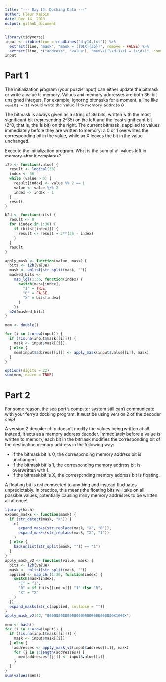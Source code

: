 ```yaml
---
title: "--- Day 14: Docking Data ---"
author: Fleur Kelpin
date: Dec 14, 2020
output: github_document
---
```


```r
library(tidyverse)
input <- tibble(line = readLines("day14.txt")) %>%
  extract(line, "mask", "mask = ([01X]{36})", remove = FALSE) %>%
  extract(line, c("address", "value"), "mem\\[(\\d+)\\] = (\\d+)", convert = TRUE)
input
```
# Part 1

The initialization program (your puzzle input) can either update the bitmask or
write a value to memory. Values and memory addresses are both 36-bit unsigned
integers. For example, ignoring bitmasks for a moment, a line like `mem[8] = 11`
would write the value 11 to memory address 8.

The bitmask is always given as a string of 36 bits, written with the most
significant bit (representing 2^35) on the left and the least significant bit
(2^0, that is, the 1s bit) on the right. The current bitmask is applied to
values immediately before they are written to memory: a 0 or 1 overwrites the
corresponding bit in the value, while an X leaves the bit in the value
unchanged.

Execute the initialization program. What is the sum of all values left in memory
after it completes?

```r
i2b <- function(value) {
  result <- logical(36)
  index <- 36
  while (value > 0) {
    result[index] <- value %% 2 == 1
    value <- value %/% 2
    index <- index - 1
  }
  result
}

b2d <- function(bits) {
  result <- 0
  for (index in 1:36) {
    if (bits[[index]]) {
      result <- result + 2**(36 - index)
    }
  }
  result
}

apply_mask <- function(value, mask) {
  bits <- i2b(value)
  mask <- unlist(str_split(mask, ""))
  masked_bits <-
    map_lgl(1:36, function(index) {
      switch(mask[index],
        "1" = TRUE,
        "0" = FALSE,
        "X" = bits[index]
      )
    })
  b2d(masked_bits)
}
```
```r
mem <- double()

for (i in 1:nrow(input)) {
  if (!is.na(input$mask[[i]])) {
    mask <- input$mask[[i]]
  } else {
    mem[input$address[[i]]] <- apply_mask(input$value[[i]], mask)
  }
}

options(digits = 22)
sum(mem, na.rm = TRUE)
```

# Part 2

For some reason, the sea port's computer system still can't communicate with
your ferry's docking program. It must be using version 2 of the decoder chip!

A version 2 decoder chip doesn't modify the values being written at all.
Instead, it acts as a memory address decoder. Immediately before a value is
written to memory, each bit in the bitmask modifies the corresponding bit of the
destination memory address in the following way:

* If the bitmask bit is 0, the corresponding memory address bit is unchanged.
* If the bitmask bit is 1, the corresponding memory address bit is overwritten
  with 1.
* If the bitmask bit is X, the corresponding memory address bit is floating.

A floating bit is not connected to anything and instead fluctuates
unpredictably. In practice, this means the floating bits will take on all
possible values, potentially causing many memory addresses to be written all at
once!

```r
library(hash)
expand_masks <- function(mask) {
  if (str_detect(mask, "X")) {
    c(
      expand_masks(str_replace(mask, "X", "0")),
      expand_masks(str_replace(mask, "X", "1"))
    )
  } else {
    b2d(unlist(str_split(mask, "")) == "1")
  }
}
apply_mask_v2 <- function(value, mask) {
  bits <- i2b(value)
  mask <- unlist(str_split(mask, ""))
  applied <- map_chr(1:36, function(index) {
    switch(mask[index],
      "1" = "1",
      "0" = if (bits[[index]]) "1" else "0",
      "X" = "X"
    )
  })
  expand_masks(str_c(applied, collapse = ""))
}
apply_mask_v2(42, "000000000000000000000000000000X1001X")
```
```r
mem <- hash()
for (i in 1:nrow(input)) {
  if (!is.na(input$mask[[i]])) {
    mask <- input$mask[[i]]
  } else {
    addresses <- apply_mask_v2(input$address[[i]], mask)
    for (j in 1:length(addresses)) {
      mem[addresses[[j]]] <- input$value[[i]]
    }
  }
}
sum(values(mem))
```
